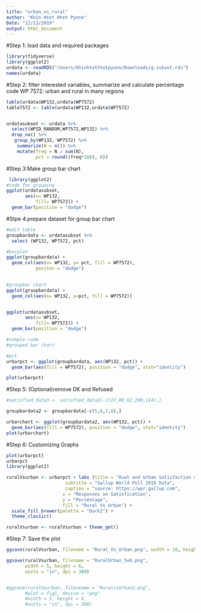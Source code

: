 ```yaml
---
title: "urban_vs_rural"
author: "Khin Htet Htet Pyone"
Date: "12/13/2019"
output: html_document
---
```

#Step 1: load data and required packages 

```r
library(tidyverse)
library(ggplot2)
urdata <- readRDS("/Users/khinhtethtetpyone/Downloads/g.subset.rds")
names(urdata)
```

#Step 2: filter interested variables, summarize and calculate percentage 
code WP 7572: urban and rural in many regions 

```r
table(urdata$WP132,urdata$WP7572)
table7572 <- table(urdata$WP132,urdata$WP7572)


urdatasubset <- urdata %>% 
  select(WPID_RANDOM,WP7572,WP132) %>% 
  drop_na() %>% 
   group_by(WP132, WP7572) %>%
    summarize(N = n()) %>%
    mutate(freq = N / sum(N),
           pct = round((freq*100), 0))

```


#Step 3:Make group bar chart  

```r
 library(ggplot2)
#code for grouping 
ggplot(urdatasubset,
       aes(x= WP132,
           fill= WP7572)) +
  geom_bar(position = "dodge")
```

#Stpe 4:prepare dataset for group bar chart 

```r
#edit table 
groupbardata <- urdatasubset %>% 
  select (WP132, WP7572, pct)

#barplot
ggplot(groupbardata) +
  geom_col(aes(x= WP132, y= pct, fill = WP7572),
           positon = "dodge")

  
#groupbar chart
ggplot(groupbardata) +
  geom_col(aes(x= WP132, y=pct, fill = WP7572))


ggplot(urdatasubset,
       aes(x= WP132, 
           fill= WP7572)) +
  geom_bar(position = "dodge")

#sample code
#grouped bar chart

#pct
urbarpct <- ggplot(groupbardata, aes(WP132, pct)) +   
  geom_bar(aes(fill = WP7572), position = "dodge", stat="identity")

plot(urbarpct)

```

#Step 5: (Optional)remove DK and Refused 

```r
#satisfied_data3 <- satisfied_data2[-c(27,80,82,100,114),]

groupbardata2 <- groupbardata[-c(5,6,7,8),]

urbarchart <- ggplot(groupbardata2, aes(WP132, pct)) +   
  geom_bar(aes(fill = WP7572), position = "dodge", stat="identity")
plot(urbarchart)

```

#Step 6: Customizing Graphs 
```r
plot(urbarpct)
urbarpct
library(ggplot2)

ruralVsurban <- urbarpct + labs (title = "Rual and Urban Satisfaction on Governments' efforts on Environmental Preservation",
                      subtitle = "Gallup World Poll 2018 Data",
                      caption = "source: https://wpr.gallup.com",
                     x = "Responses on Satisfication",
                     y = "Percentage",
                     fill = "Rural Vs Urban") +
  scale_fill_brewer(palette = "Dark2") + 
  theme_classic()

ruralVsurban <- ruralVsurban + theme_get()
```

#Step 7: Save the plot 
```r
ggsave(ruralVsurban, filename = "Rural_Vs_Urban.png", width = 10, height = 10)

ggsave(ruralVsurban, filename = "RuralUrban_5x6.png",
       width = 5, height = 6,
       units = "in", dpi = 300)


#ggsave(ruralVsurban, fileneame = "RuralvsUrban2.png",
       #plot = fig1, device = "png"
       #width = 5, height = 6,
       #units = "in", dpi = 300)


```



